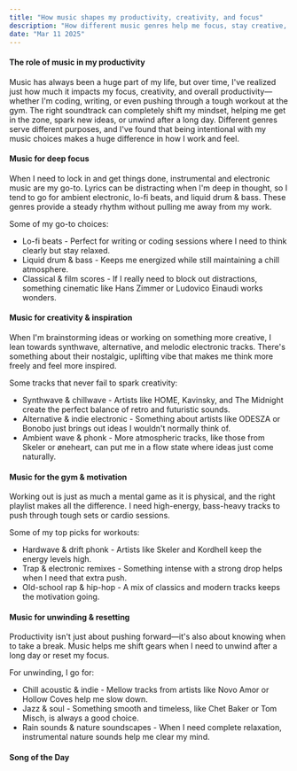 ```yaml
---
title: "How music shapes my productivity, creativity, and focus"
description: "How different music genres help me focus, stay creative, and unwind."
date: "Mar 11 2025"
---
```



#### The role of music in my productivity

Music has always been a huge part of my life, but over time, I've realized just how much it impacts my focus, creativity, and overall productivity—whether I'm coding, writing, or even pushing through a tough workout at the gym. The right soundtrack can completely shift my mindset, helping me get in the zone, spark new ideas, or unwind after a long day. Different genres serve different purposes, and I've found that being intentional with my music choices makes a huge difference in how I work and feel.

#### Music for deep focus

When I need to lock in and get things done, instrumental and electronic music are my go-to. Lyrics can be distracting when I'm deep in thought, so I tend to go for ambient electronic, lo-fi beats, and liquid drum & bass. These genres provide a steady rhythm without pulling me away from my work.

Some of my go-to choices:
  * Lo-fi beats - Perfect for writing or coding sessions where I need to think clearly but stay relaxed.
  * Liquid drum & bass - Keeps me energized while still maintaining a chill atmosphere.
  * Classical & film scores - If I really need to block out distractions, something cinematic like Hans Zimmer or Ludovico Einaudi works wonders.

#### Music for creativity & inspiration

When I'm brainstorming ideas or working on something more creative, I lean towards synthwave, alternative, and melodic electronic tracks. There's something about their nostalgic, uplifting vibe that makes me think more freely and feel more inspired.

Some tracks that never fail to spark creativity:

  * Synthwave & chillwave - Artists like HOME, Kavinsky, and The Midnight create the perfect balance of retro and futuristic sounds.
  * Alternative & indie electronic - Something about artists like ODESZA or Bonobo just brings out ideas I wouldn't normally think of.
  * Ambient wave & phonk - More atmospheric tracks, like those from Skeler or øneheart, can put me in a flow state where ideas just come naturally.


#### Music for the gym & motivation

Working out is just as much a mental game as it is physical, and the right playlist makes all the difference. I need high-energy, bass-heavy tracks to push through tough sets or cardio sessions.

Some of my top picks for workouts:
  * Hardwave & drift phonk - Artists like Skeler and Kordhell keep the energy levels high.
  * Trap & electronic remixes - Something intense with a strong drop helps when I need that extra push.
  * Old-school rap & hip-hop - A mix of classics and modern tracks keeps the motivation going.

#### Music for unwinding & resetting

Productivity isn't just about pushing forward—it's also about knowing when to take a break. Music helps me shift gears when I need to unwind after a long day or reset my focus.

For unwinding, I go for:

  * Chill acoustic & indie - Mellow tracks from artists like Novo Amor or Hollow Coves help me slow down.
  * Jazz & soul - Something smooth and timeless, like Chet Baker or Tom Misch, is always a good choice.
  * Rain sounds & nature soundscapes - When I need complete relaxation, instrumental nature sounds help me clear my mind.

#### Song of the Day

<YouTube id="o9Bgl8HUFZA" posterQuality="max" title="John Summit & Sub Focus - Go Back (ft. Julia Church)"/>